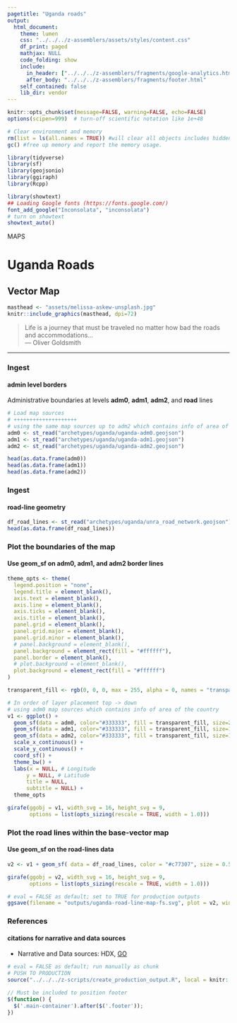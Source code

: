 ```yaml
---
pagetitle: "Uganda roads"
output: 
  html_document:
    theme: lumen
    css: "../../../z-assemblers/assets/styles/content.css"
    df_print: paged
    mathjax: NULL
    code_folding: show
    include:
      in_header: ["../../../z-assemblers/fragments/google-analytics.html", "../../../z-assemblers/fragments/header.html"]
      after_body: "../../../z-assemblers/fragments/footer.html"
    self_contained: false
    lib_dir: vendor
---
```



```r

knitr::opts_chunk$set(message=FALSE, warning=FALSE, echo=FALSE)
options(scipen=999)  # turn-off scientific notation like 1e+48

# Clear environment and memory
rm(list = ls(all.names = TRUE)) #will clear all objects includes hidden objects.
gc() #free up memory and report the memory usage.

library(tidyverse)
library(sf)
library(geojsonio)
library(ggiraph)
library(Rcpp)

library(showtext)
## Loading Google fonts (https://fonts.google.com/)
font_add_google("Inconsolata", "inconsolata")
# turn on showtext
showtext_auto()

```

<div class="activity">
MAPS 
</div>

# Uganda Roads
## Vector Map


```r

masthead <- "assets/melissa-askew-unsplash.jpg"
knitr::include_graphics(masthead, dpi=72)

```

> Life is a journey that must be traveled no matter how bad the roads and accommodations...\
--- Oliver Goldsmith\

***

### Ingest
#### admin level borders

Administrative boundaries at levels __adm0__, __adm1__, __adm2__, and __road__ lines

```r

# Load map sources
# ++++++++++++++++++++
# using the same map sources up to adm2 which contains info of area of district in each region in Uganda
adm0 <- st_read("archetypes/uganda/uganda-adm0.geojson")
adm1 <- st_read("archetypes/uganda/uganda-adm1.geojson")
adm2 <- st_read("archetypes/uganda/uganda-adm2.geojson")

head(as.data.frame(adm0))
head(as.data.frame(adm1))
head(as.data.frame(adm2))

```


### Ingest
#### road-line geometry


```r

df_road_lines <- st_read("archetypes/uganda/unra_road_network.geojson")
head(as.data.frame(df_road_lines))

```


### Plot the boundaries of the map
#### Use geom_sf on  __adm0__, __adm1__, and __adm2__ border lines


```r

theme_opts <- theme(
  legend.position = "none",
  legend.title = element_blank(),
  axis.text = element_blank(),
  axis.line = element_blank(),
  axis.ticks = element_blank(),
  axis.title = element_blank(),
  panel.grid = element_blank(),
  panel.grid.major = element_blank(),
  panel.grid.minor = element_blank(),
  # panel.background = element_blank(),
  panel.background = element_rect(fill = "#ffffff"),
  panel.border = element_blank(),
  # plot.background = element_blank(),
  plot.background = element_rect(fill = "#ffffff")
)

transparent_fill <- rgb(0, 0, 0, max = 255, alpha = 0, names = "transparent")

# In order of layer placement top -> down
# using adm0 map sources which contains info of area of the country
v1 <- ggplot() +
  geom_sf(data = adm0, color="#333333", fill = transparent_fill, size=2.0) +
  geom_sf(data = adm1, color="#333333", fill = transparent_fill, size=1.5) +
  geom_sf(data = adm2, color="#333333", fill = transparent_fill, size=1.0) +
  scale_x_continuous() +
  scale_y_continuous() +
  coord_sf() +
  theme_bw() +
  labs(x = NULL, # Longitude
      y = NULL, # Latitude
      title = NULL, 
      subtitle = NULL) +
  theme_opts

girafe(ggobj = v1, width_svg = 16, height_svg = 9,
       options = list(opts_sizing(rescale = TRUE, width = 1.0)))

```


### Plot the road lines within the base-vector map
#### Use geom_sf on the road-lines data


```r

v2 <- v1 + geom_sf( data = df_road_lines, color = "#c77307", size = 0.5 )

girafe(ggobj = v2, width_svg = 16, height_svg = 9,
       options = list(opts_sizing(rescale = TRUE, width = 1.0)))

```



```r

# eval = FALSE as default; set to TRUE for production outputs
ggsave(filename = "outputs/uganda-road-line-map-fs.svg", plot = v2, width=16, height=9)

```


### References
#### citations for narrative and data sources

* Narrative and Data sources: HDX, [GO](https://data.humdata.org/search?groups=uga&res_format=GeoJSON&res_format=SHP&q=&ext_page_size=25&page=1){target=blank}


```r

# eval = FALSE as default; run manually as chunk
# PUSH TO PRODUCTION
source("../../../z-scripts/create_production_output.R", local = knitr::knit_global())

```



```js

// Must be included to position footer
$(function() {
  $('.main-container').after($('.footer'));
})

```



